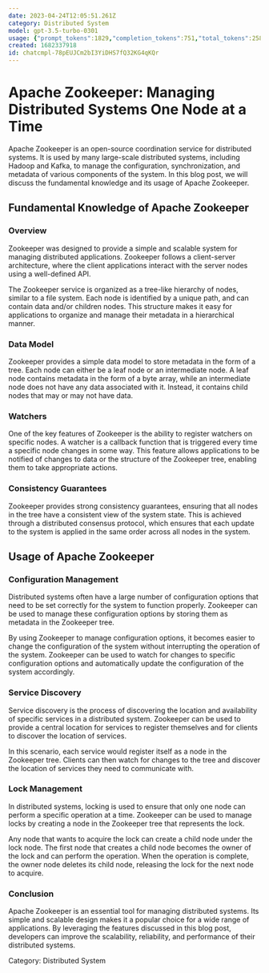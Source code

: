 ```yaml
---
date: 2023-04-24T12:05:51.261Z
category: Distributed System
model: gpt-3.5-turbo-0301
usage: {"prompt_tokens":1829,"completion_tokens":751,"total_tokens":2580}
created: 1682337918
id: chatcmpl-78pEUJCm2bI3YiDHS7fQ32KG4qKQr
---
```


# Apache Zookeeper: Managing Distributed Systems One Node at a Time

Apache Zookeeper is an open-source coordination service for distributed systems. It is used by many large-scale distributed systems, including Hadoop and Kafka, to manage the configuration, synchronization, and metadata of various components of the system. In this blog post, we will discuss the fundamental knowledge and its usage of Apache Zookeeper.

## Fundamental Knowledge of Apache Zookeeper

### Overview

Zookeeper was designed to provide a simple and scalable system for managing distributed applications. Zookeeper follows a client-server architecture, where the client applications interact with the server nodes using a well-defined API.

The Zookeeper service is organized as a tree-like hierarchy of nodes, similar to a file system. Each node is identified by a unique path, and can contain data and/or children nodes. This structure makes it easy for applications to organize and manage their metadata in a hierarchical manner.

### Data Model

Zookeeper provides a simple data model to store metadata in the form of a tree. Each node can either be a leaf node or an intermediate node. A leaf node contains metadata in the form of a byte array, while an intermediate node does not have any data associated with it. Instead, it contains child nodes that may or may not have data.

### Watchers

One of the key features of Zookeeper is the ability to register watchers on specific nodes. A watcher is a callback function that is triggered every time a specific node changes in some way. This feature allows applications to be notified of changes to data or the structure of the Zookeeper tree, enabling them to take appropriate actions.

### Consistency Guarantees

Zookeeper provides strong consistency guarantees, ensuring that all nodes in the tree have a consistent view of the system state. This is achieved through a distributed consensus protocol, which ensures that each update to the system is applied in the same order across all nodes in the system.

## Usage of Apache Zookeeper

### Configuration Management

Distributed systems often have a large number of configuration options that need to be set correctly for the system to function properly. Zookeeper can be used to manage these configuration options by storing them as metadata in the Zookeeper tree.

By using Zookeeper to manage configuration options, it becomes easier to change the configuration of the system without interrupting the operation of the system. Zookeeper can be used to watch for changes to specific configuration options and automatically update the configuration of the system accordingly.

### Service Discovery

Service discovery is the process of discovering the location and availability of specific services in a distributed system. Zookeeper can be used to provide a central location for services to register themselves and for clients to discover the location of services.

In this scenario, each service would register itself as a node in the Zookeeper tree. Clients can then watch for changes to the tree and discover the location of services they need to communicate with.

### Lock Management

In distributed systems, locking is used to ensure that only one node can perform a specific operation at a time. Zookeeper can be used to manage locks by creating a node in the Zookeeper tree that represents the lock.

Any node that wants to acquire the lock can create a child node under the lock node. The first node that creates a child node becomes the owner of the lock and can perform the operation. When the operation is complete, the owner node deletes its child node, releasing the lock for the next node to acquire.

### Conclusion

Apache Zookeeper is an essential tool for managing distributed systems. Its simple and scalable design makes it a popular choice for a wide range of applications. By leveraging the features discussed in this blog post, developers can improve the scalability, reliability, and performance of their distributed systems.

Category: Distributed System